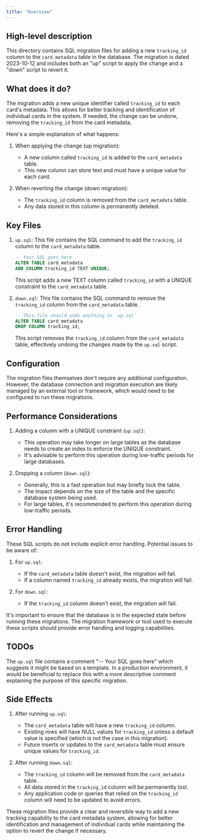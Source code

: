 ```yaml
---
title: "Overview"
---
```


## High-level description
This directory contains SQL migration files for adding a new `tracking_id` column to the `card_metadata` table in the database. The migration is dated 2023-10-12 and includes both an "up" script to apply the change and a "down" script to revert it.

## What does it do?
The migration adds a new unique identifier called `tracking_id` to each card's metadata. This allows for better tracking and identification of individual cards in the system. If needed, the change can be undone, removing the `tracking_id` from the card metadata.

Here's a simple explanation of what happens:

1. When applying the change (up migration):
   - A new column called `tracking_id` is added to the `card_metadata` table.
   - This new column can store text and must have a unique value for each card.

2. When reverting the change (down migration):
   - The `tracking_id` column is removed from the `card_metadata` table.
   - Any data stored in this column is permanently deleted.

## Key Files

1. `up.sql`: This file contains the SQL command to add the `tracking_id` column to the `card_metadata` table.

   ```sql
   -- Your SQL goes here
   ALTER TABLE card_metadata
   ADD COLUMN tracking_id TEXT UNIQUE;
   ```

   This script adds a new TEXT column called `tracking_id` with a UNIQUE constraint to the `card_metadata` table.

2. `down.sql`: This file contains the SQL command to remove the `tracking_id` column from the `card_metadata` table.

   ```sql
   -- This file should undo anything in `up.sql`
   ALTER TABLE card_metadata
   DROP COLUMN tracking_id;
   ```

   This script removes the `tracking_id` column from the `card_metadata` table, effectively undoing the changes made by the `up.sql` script.

## Configuration
The migration files themselves don't require any additional configuration. However, the database connection and migration execution are likely managed by an external tool or framework, which would need to be configured to run these migrations.

## Performance Considerations
1. Adding a column with a UNIQUE constraint (`up.sql`):
   - This operation may take longer on large tables as the database needs to create an index to enforce the UNIQUE constraint.
   - It's advisable to perform this operation during low-traffic periods for large databases.

2. Dropping a column (`down.sql`):
   - Generally, this is a fast operation but may briefly lock the table.
   - The impact depends on the size of the table and the specific database system being used.
   - For large tables, it's recommended to perform this operation during low-traffic periods.

## Error Handling
These SQL scripts do not include explicit error handling. Potential issues to be aware of:

1. For `up.sql`:
   - If the `card_metadata` table doesn't exist, the migration will fail.
   - If a column named `tracking_id` already exists, the migration will fail.

2. For `down.sql`:
   - If the `tracking_id` column doesn't exist, the migration will fail.

It's important to ensure that the database is in the expected state before running these migrations. The migration framework or tool used to execute these scripts should provide error handling and logging capabilities.

## TODOs
The `up.sql` file contains a comment "-- Your SQL goes here" which suggests it might be based on a template. In a production environment, it would be beneficial to replace this with a more descriptive comment explaining the purpose of this specific migration.

## Side Effects
1. After running `up.sql`:
   - The `card_metadata` table will have a new `tracking_id` column.
   - Existing rows will have NULL values for `tracking_id` unless a default value is specified (which is not the case in this migration).
   - Future inserts or updates to the `card_metadata` table must ensure unique values for `tracking_id`.

2. After running `down.sql`:
   - The `tracking_id` column will be removed from the `card_metadata` table.
   - All data stored in the `tracking_id` column will be permanently lost.
   - Any application code or queries that relied on the `tracking_id` column will need to be updated to avoid errors.

These migration files provide a clear and reversible way to add a new tracking capability to the card metadata system, allowing for better identification and management of individual cards while maintaining the option to revert the change if necessary.